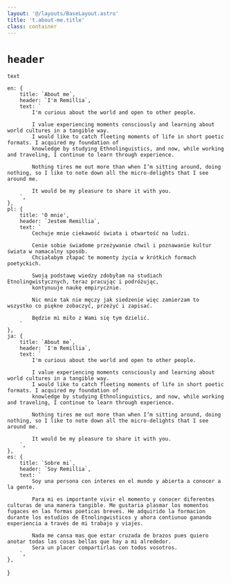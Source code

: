 ```yaml
---
layout: '@/layouts/BaseLayout.astro'
title: 't.about-me.title'
class: container
---
```


# `header`

`text`

    en: {
        title: `About me`,
        header: `I'm Remillia`,
        text: `
            I'm curious about the world and open to other people.

            I value experiencing moments consciously and learning about world cultures in a tangible way.
            I would like to catch fleeting moments of life in short poetic formats. I acquired my foundation of 
            knowledge by studying Ethnolinguistics, and now, while working and traveling, I continue to learn through experience.
            
            Nothing tires me out more than when I’m sitting around, doing nothing, so I like to note down all the micro-delights that I see around me.

            It would be my pleasure to share it with you.
        `,
    },
    pl: {
        title: 'O mnie',
        header: `Jestem Remillia`,
        text: `
            Cechuje mnie ciekawość świata i otwartość na ludzi.

            Cenie sobie świadome przeżywanie chwil i poznawanie kultur świata w namacalny sposób.
            Chciałabym złapać te momenty życia w krótkich formach poetyckich.

            Swoją podstawę wiedzy zdobyłam na studiach Etnolingwistycznych, teraz pracując i podróżując,
            kontynuuje naukę empirycznie.

            Nic mnie tak nie męczy jak siedzenie więc zamierzam to wszystko co piękne zobaczyć, przeżyć i zapisać.

            Będzie mi miło z Wami się tym dzielić. 
        `
    },
    ja: {
        title: `About me`,
        header: `I'm Remillia`,
        text: `
            I'm curious about the world and open to other people.

            I value experiencing moments consciously and learning about world cultures in a tangible way.
            I would like to catch fleeting moments of life in short poetic formats. I acquired my foundation of 
            knowledge by studying Ethnolinguistics, and now, while working and traveling, I continue to learn through experience.
            
            Nothing tires me out more than when I’m sitting around, doing nothing, so I like to note down all the micro-delights that I see around me.

            It would be my pleasure to share it with you.
        `,
    },
    es: {
        title: `Sobre mi`,
        header: `Soy Remillia`,
        text: `
            Soy una persona con interes en el mundo y abierta a conocer a la gente. 
            
            Para mi es importante vivir el momento y conocer diferentes culturas de una manera tangible. Me gustaria plasmar los momentos fugaces en las formas poeticas breves. He adquirido la formacion durante los estudios de Etnolingwisticos y ahora contiunuo ganando experiencia a través de mi trabajo y viajes.
            
            Nada me cansa mas que estar cruzada de brazos pues quiero anotar todas las cosas bellas que hay a mi alrededor. 
            Sera un placer compartirlas con todos vosotros.    
        `,
    },
}